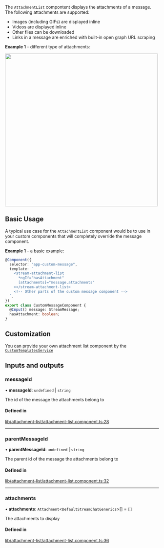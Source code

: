
The `AttachmentList` compontent displays the attachments of a message. The following attachments are supported:

- Images (including GIFs) are displayed inline
- Videos are displayed inline
- Other files can be downloaded
- Links in a message are enriched with built-in open graph URL scraping

**Example 1** - different type of attachments:

<img src={AttachmentsScreenshot} width="500" />

## Basic Usage

A typical use case for the `AttachmentList` component would be to use in your custom components that will completely override the message component.

**Example 1** - a basic example:

```typescript
@Component({
  selector: "app-custom-message",
  template: `
    <stream-attachment-list
      *ngIf="hasAttachment"
      [attachments]="message.attachments"
    ></stream-attachment-list>
    <!-- Other parts of the custom message component -->
  `,
})
export class CustomMessageComponent {
  @Input() message: StreamMessage;
  hasAttachment: boolean;
}
```

## Customization

You can provide your own attachment list component by the [`CustomTemplatesService`](../services/CustomTemplatesService.mdx)

[//]: # "Start of generated content"
## Inputs and outputs 


### messageId

• **messageId**: `undefined` \| `string`

The id of the message the attachments belong to

#### Defined in

[lib/attachment-list/attachment-list.component.ts:28](https://github.com/GetStream/stream-chat-angular/blob/c42182b/projects/stream-chat-angular/src/lib/attachment-list/attachment-list.component.ts#L28)

___

### parentMessageId

• **parentMessageId**: `undefined` \| `string`

The parent id of the message the attachments belong to

#### Defined in

[lib/attachment-list/attachment-list.component.ts:32](https://github.com/GetStream/stream-chat-angular/blob/c42182b/projects/stream-chat-angular/src/lib/attachment-list/attachment-list.component.ts#L32)

___

### attachments

• **attachments**: `Attachment`<`DefaultStreamChatGenerics`\>[] = `[]`

The attachments to display

#### Defined in

[lib/attachment-list/attachment-list.component.ts:36](https://github.com/GetStream/stream-chat-angular/blob/c42182b/projects/stream-chat-angular/src/lib/attachment-list/attachment-list.component.ts#L36)

[//]: # "End of generated content"

